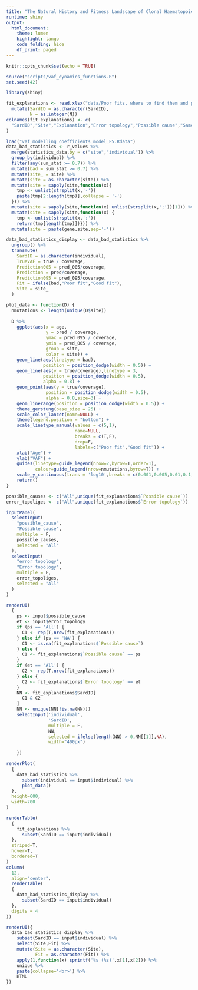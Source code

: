 ```yaml
---
title: "The Natural History and Fitness Landscape of Clonal Haematopoiesis - bad examples"
runtime: shiny
output: 
  html_document:
    theme: lumen
    highlight: tango
    code_folding: hide
    df_print: paged
---
```


```r
knitr::opts_chunk$set(echo = TRUE)
```

```r
source("scripts/vaf_dynamics_functions.R")
set.seed(42)
```

```r
library(shiny)

fit_explanations <- read.xlsx("data/Poor fits, where to find them and possible explanations.xlsx") %>%
  mutate(SardID = as.character(SardID),
         N = as.integer(N))
colnames(fit_explanations) <- c(
  "SardID","Site","Explanation","Error topology","Possible cause","Same clone (possible)","N"
)

load("vaf_modelling_coefficients_model_F5.Rdata")
data_bad_statistics <- r_values %>%
  merge(statistics_data,by = c("site","individual")) %>% 
  group_by(individual) %>%
  filter(any(sum_stat >= 0.7)) %>% 
  mutate(bad = sum_stat >= 0.7) %>%
  mutate(site_ = site) %>% 
  mutate(site = as.character(site)) %>% 
  mutate(site = sapply(site,function(x){
    tmp <- unlist(strsplit(x,'-'))
    paste(tmp[2:length(tmp)],collapse = '-')
  })) %>%
  mutate(site = sapply(site,function(x) unlist(strsplit(x,';'))[1])) %>%
  mutate(site = sapply(site,function(x) {
    tmp <- unlist(strsplit(x,':'))
    return(tmp[length(tmp)])})) %>%
  mutate(site = paste(gene,site,sep='-'))

data_bad_statistics_display <- data_bad_statistics %>% 
  ungroup() %>% 
  transmute(
    SardID = as.character(individual),
    TrueVAF = true / coverage,
    Prediction005 = pred_005/coverage,
    Prediction = pred/coverage,
    Prediction095 = pred_095/coverage,
    Fit = ifelse(bad,"Poor fit","Good fit"),
    Site = site_
  )

plot_data <- function(D) {
  nmutations <- length(unique(D$site))
  
  D %>% 
    ggplot(aes(x = age,
               y = pred / coverage,
               ymax = pred_095 / coverage,
               ymin = pred_005 / coverage,
               group = site,
               color = site)) + 
    geom_line(aes(linetype = bad),
              position = position_dodge(width = 0.5)) + 
    geom_line(aes(y = true/coverage),linetype = 3,
              position = position_dodge(width = 0.5),
              alpha = 0.8) + 
    geom_point(aes(y = true/coverage),
               position = position_dodge(width = 0.5),
               alpha = 0.8,size=3) + 
    geom_linerange(position = position_dodge(width = 0.5)) + 
    theme_gerstung(base_size = 25) + 
    scale_color_lancet(name=NULL) + 
    theme(legend.position = "bottom") + 
    scale_linetype_manual(values = c(5,1),
                          name=NULL,
                          breaks = c(T,F),
                          drop=F,
                          labels=c("Poor fit","Good fit")) + 
    xlab("Age") +
    ylab("VAF") + 
    guides(linetype=guide_legend(nrow=2,byrow=T,order=1),
           colour=guide_legend(nrow=nmutations,byrow=T)) +
    scale_y_continuous(trans = 'log10',breaks = c(0.001,0.005,0.01,0.1,0.5)) %>% 
    return() 
}
```

```r
possible_causes <- c("All",unique(fit_explanations$`Possible cause`))
error_topoliges <- c("All",unique(fit_explanations$`Error topology`))

inputPanel(
  selectInput(
    "possible_cause",
    "Possible cause",
    multiple = F,
    possible_causes,
    selected = "All"
  ),
  selectInput(
    "error_topology",
    "Error topology",
    multiple = F,
    error_topoliges,
    selected = "All"
  )
)

renderUI(
  {
    ps <- input$possible_cause
    et <- input$error_topology
    if (ps == 'All') {
      C1 <- rep(T,nrow(fit_explanations))
    } else if (ps == 'NA') {
      C1 <- is.na(fit_explanations$`Possible cause`)
    } else {
      C1 <- fit_explanations$`Possible cause` == ps
    } 
    if (et == 'All') {
      C2 <- rep(T,nrow(fit_explanations))
    } else {
      C2 <- fit_explanations$`Error topology` == et
    }
    NN <- fit_explanations$SardID[
      C1 & C2
    ]
    NN <- unique(NN[!is.na(NN)])
    selectInput('individual',
                'SardID',    
                multiple = F,
                NN,
                selected = ifelse(length(NN) > 0,NN[[1]],NA),
                width="400px")
  
    })
```

```r
renderPlot(
  {
    data_bad_statistics %>% 
      subset(individual == input$individual) %>% 
      plot_data() 
  },
  height=600,
  width=700
)
```

```r
renderTable(
  {
    fit_explanations %>% 
      subset(SardID == input$individual)
  },
  striped=T,
  hover=T,
  bordered=T
)
column(
  12,
  align="center",
  renderTable(
  {
    data_bad_statistics_display %>% 
      subset(SardID == input$individual)
  },
  digits = 4
))

renderUI({
  data_bad_statistics_display %>%
    subset(SardID == input$individual) %>%
    select(Site,Fit) %>%
    mutate(Site = as.character(Site),
           Fit = as.character(Fit)) %>% 
    apply(1,function(x) sprintf('%s (%s)',x[1],x[2])) %>% 
    unique %>% 
    paste(collapse='<br>') %>% 
    HTML
})
```